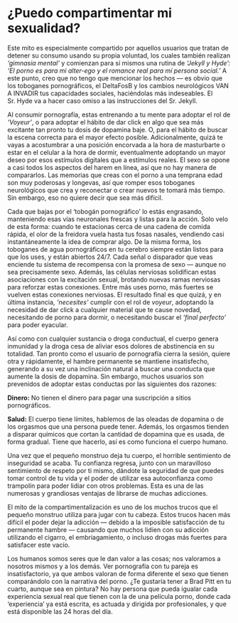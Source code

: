 # ¿Puedo compartimentar mi sexualidad?

Este mito es especialmente compartido por aquellos usuarios que tratan de detener su consumo usando su propia voluntad, los cuales también realizan _‘gimnasia mental’_ y comienzan para sí mismos una rutina de _‘Jekyll y Hyde’: ‘El porno es para mi alter-ego y el romance real para mí persona social.’_ A este punto, creo que no tengo que mencionar los hechos — es obvio que los toboganes pornográficos, el DeltaFosB y los cambios neurológicos VAN A INVADIR tus capacidades sociales, haciéndolas más indeseables. El Sr. Hyde va a hacer caso omiso a las instrucciones del Sr. Jekyll. 

Al consumir pornografía, estas entrenando a tu mente para adoptar el rol de _‘Voyeur’_, o para adoptar el hábito de dar click en algo que sea más excitante tan pronto tu dosis de dopamina baje. O, para el hábito de buscar la escena correcta para el mayor efecto posible. Adicionalmente, quizá te vayas a acostumbrar a una posición encorvada a la hora de masturbarte o estar en el celular a la hora de dormir, eventualmente adoptando un mayor deseo por esos estímulos digitales que a estímulos reales. El sexo se opone a casi todos los aspectos del harem en línea, así que no hay manera de compararlos. Las memorias que creas con el porno a una temprana edad son muy poderosas y longevas, así que romper esos toboganes neurológicos que crea y reconectar o crear nuevos te tomará más tiempo. Sin embargo, eso no quiere decir que sea más difícil. 

Cada que bajas por el ‘tobogán pornográfico’ lo estás engrasando, manteniendo esas vías neuronales frescas y listas para la acción. Solo velo de esta forma: cuando te estacionas cerca de una cadena de comida rápida, el olor de la freidora vuela hasta tus fosas nasales, vendiendo casi instantáneamente la idea de comprar algo. De la misma forma, los toboganes de agua pornográficos en tu cerebro siempre están listos para que los uses, y están abiertos 24/7. Cada señal o disparador que veas enciende tu sistema de recompensa con la promesa de sexo — aunque no sea precisamente sexo. Además, las células nerviosas solidifican estas asociaciones con la excitación sexual, brotando nuevas ramas nerviosas para reforzar estas conexiones. Entre más uses porno, más fuertes se vuelven estas conexiones nerviosas. El resultado final es que quizá, y en última instancia, _‘necesites’_ cumplir con el rol de _voyeur_, adoptando la necesidad de dar click a cualquier material que te cause novedad, necesitando de porno para dormir, o necesitando buscar el _‘final perfecto’_ para poder eyacular. 

Así como con cualquier sustancia o droga conductual, el cuerpo genera inmunidad y la droga cesa de aliviar esos dolores de abstinencia en su totalidad. Tan pronto como el usuario de pornografía cierra la sesión, quiere otra y rápidamente, el hambre permanente se mantiene insatisfecho, generando a su vez una inclinación natural a buscar una conducta que aumente la dosis de dopamina. Sin embargo, muchos usuarios son prevenidos de adoptar estas conductas por las siguientes dos razones: 

**Dinero:** No tienen el dinero para pagar una suscripción a sitios pornográficos.

**Salud:** El cuerpo tiene límites, hablemos de las oleadas de dopamina o de los orgasmos que una persona puede tener. Además, los orgasmos tienden a disparar químicos que cortan la cantidad de dopamina que es usada, de forma gradual. Tiene que hacerlo, así es como funciona el cuerpo humano. 

Una vez que el pequeño monstruo deja tu cuerpo, el horrible sentimiento de inseguridad se acaba. Tu confianza regresa, junto con un maravilloso sentimiento de respeto por ti mismo, dándote la seguridad de que puedes tomar control de tu vida y el poder de utilizar esa autoconfianza como trampolín para poder lidiar con otros problemas. Esta es una de las numerosas y grandiosas ventajas de librarse de muchas adicciones. 
 
El mito de la compartimentalización es uno de los muchos trucos que el pequeño monstruo utiliza para jugar con tu cabeza. Estos trucos hacen más difícil el poder dejar la adicción — debido a la imposible satisfacción de tu permanente hambre — causando que muchos lidien con su adicción utilizando el cigarro, el embriagamiento, o incluso drogas más fuertes para satisfacer este vacío. 

Los humanos somos seres que le dan valor a las cosas; nos valoramos a nosotros mismos y a los demás. Ver pornografía con tu pareja es insatisfactorio, ya que ambos valoran de forma diferente el sexo que tienen comparándolo con la narrativa del porno. ¿Te gustaría tener a Brad Pitt en tu cuarto, aunque sea en pintura? No hay persona que pueda igualar cada experiencia sexual real que tienen con la de una película porno, donde cada ‘experiencia’ ya está escrita, es actuada y dirigida por profesionales, y que está disponible las 24 horas del día.
